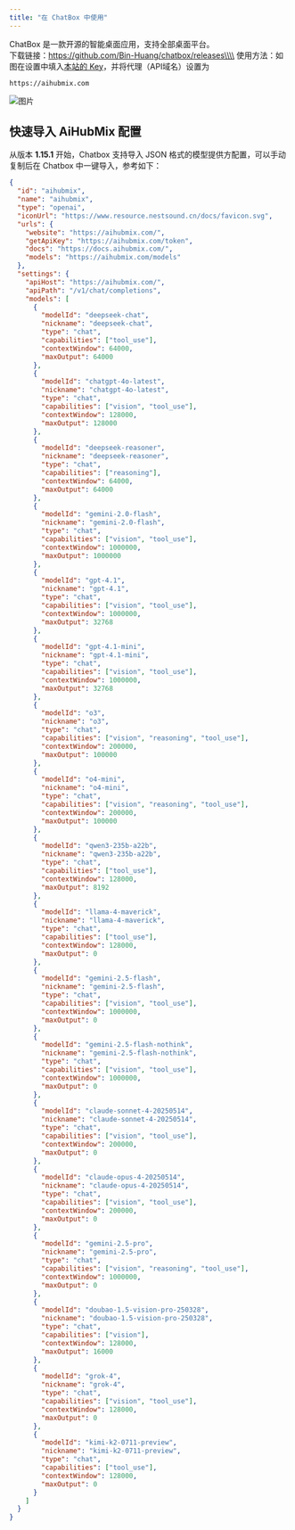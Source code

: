 ```yaml
---
title: "在 ChatBox 中使用"
---
```


ChatBox 是一款开源的智能桌面应用，支持全部桌面平台。\
下载链接：https://github.com/Bin-Huang/chatbox/releases\\\\
使用方法：如图在设置中填入[本站的 Key](https://aihubmix.com/token)，并将代理（API域名）设置为

```
https://aihubmix.com
```

![图片](../../public/cn/image2.png)

## 快速导入 AiHubMix 配置

从版本 **1.15.1** 开始，Chatbox 支持导入 JSON 格式的模型提供方配置，可以手动复制后在 Chatbox 中一键导入，参考如下：

```json
{
  "id": "aihubmix",
  "name": "aihubmix",
  "type": "openai",
  "iconUrl": "https://www.resource.nestsound.cn/docs/favicon.svg",
  "urls": {
    "website": "https://aihubmix.com/",
    "getApiKey": "https://aihubmix.com/token",
    "docs": "https://docs.aihubmix.com/",
    "models": "https://aihubmix.com/models"
  },
  "settings": {
    "apiHost": "https://aihubmix.com/",
    "apiPath": "/v1/chat/completions",
    "models": [
      {
        "modelId": "deepseek-chat",
        "nickname": "deepseek-chat",
        "type": "chat",
        "capabilities": ["tool_use"],
        "contextWindow": 64000,
        "maxOutput": 64000
      },
      {
        "modelId": "chatgpt-4o-latest",
        "nickname": "chatgpt-4o-latest",
        "type": "chat",
        "capabilities": ["vision", "tool_use"],
        "contextWindow": 128000,
        "maxOutput": 128000
      },
      {
        "modelId": "deepseek-reasoner",
        "nickname": "deepseek-reasoner",
        "type": "chat",
        "capabilities": ["reasoning"],
        "contextWindow": 64000,
        "maxOutput": 64000
      },
      {
        "modelId": "gemini-2.0-flash",
        "nickname": "gemini-2.0-flash",
        "type": "chat",
        "capabilities": ["vision", "tool_use"],
        "contextWindow": 1000000,
        "maxOutput": 1000000
      },
      {
        "modelId": "gpt-4.1",
        "nickname": "gpt-4.1",
        "type": "chat",
        "capabilities": ["vision", "tool_use"],
        "contextWindow": 1000000,
        "maxOutput": 32768
      },
      {
        "modelId": "gpt-4.1-mini",
        "nickname": "gpt-4.1-mini",
        "type": "chat",
        "capabilities": ["vision", "tool_use"],
        "contextWindow": 1000000,
        "maxOutput": 32768
      },
      {
        "modelId": "o3",
        "nickname": "o3",
        "type": "chat",
        "capabilities": ["vision", "reasoning", "tool_use"],
        "contextWindow": 200000,
        "maxOutput": 100000
      },
      {
        "modelId": "o4-mini",
        "nickname": "o4-mini",
        "type": "chat",
        "capabilities": ["vision", "reasoning", "tool_use"],
        "contextWindow": 200000,
        "maxOutput": 100000
      },
      {
        "modelId": "qwen3-235b-a22b",
        "nickname": "qwen3-235b-a22b",
        "type": "chat",
        "capabilities": ["tool_use"],
        "contextWindow": 128000,
        "maxOutput": 8192
      },
      {
        "modelId": "llama-4-maverick",
        "nickname": "llama-4-maverick",
        "type": "chat",
        "capabilities": ["tool_use"],
        "contextWindow": 128000,
        "maxOutput": 0
      },
      {
        "modelId": "gemini-2.5-flash",
        "nickname": "gemini-2.5-flash",
        "type": "chat",
        "capabilities": ["vision", "tool_use"],
        "contextWindow": 1000000,
        "maxOutput": 0
      },
      {
        "modelId": "gemini-2.5-flash-nothink",
        "nickname": "gemini-2.5-flash-nothink",
        "type": "chat",
        "capabilities": ["vision", "tool_use"],
        "contextWindow": 1000000,
        "maxOutput": 0
      },
      {
        "modelId": "claude-sonnet-4-20250514",
        "nickname": "claude-sonnet-4-20250514",
        "type": "chat",
        "capabilities": ["vision", "tool_use"],
        "contextWindow": 200000,
        "maxOutput": 0
      },
      {
        "modelId": "claude-opus-4-20250514",
        "nickname": "claude-opus-4-20250514",
        "type": "chat",
        "capabilities": ["vision", "tool_use"],
        "contextWindow": 200000,
        "maxOutput": 0
      },
      {
        "modelId": "gemini-2.5-pro",
        "nickname": "gemini-2.5-pro",
        "type": "chat",
        "capabilities": ["vision", "reasoning", "tool_use"],
        "contextWindow": 1000000,
        "maxOutput": 0
      },
      {
        "modelId": "doubao-1.5-vision-pro-250328",
        "nickname": "doubao-1.5-vision-pro-250328",
        "type": "chat",
        "capabilities": ["vision"],
        "contextWindow": 128000,
        "maxOutput": 16000
      },
      {
        "modelId": "grok-4",
        "nickname": "grok-4",
        "type": "chat",
        "capabilities": ["vision", "tool_use"],
        "contextWindow": 128000,
        "maxOutput": 0
      },
      {
        "modelId": "kimi-k2-0711-preview",
        "nickname": "kimi-k2-0711-preview",
        "type": "chat",
        "capabilities": ["tool_use"],
        "contextWindow": 128000,
        "maxOutput": 0
      }
    ]
  }
}
```